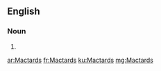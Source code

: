 ==English==

===Noun===
{{head|en}}

# {{plural of|Mactard}}

[[ar:Mactards]]
[[fr:Mactards]]
[[ku:Mactards]]
[[mg:Mactards]]